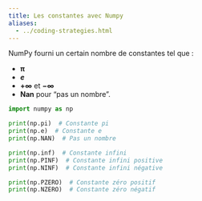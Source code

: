 ```yaml
---
title: Les constantes avec Numpy
aliases: 
  - ../coding-strategies.html
---
```


NumPy fourni un certain nombre de constantes tel que :
<ul>
<li>**π**</li>
<li>***e***</li>
<li>**+∞** et **−∞**</li>
<li>**Nan** pour "pas un nombre".</li>
</ul>

```python
import numpy as np

print(np.pi)  # Constante pi
print(np.e)  # Constante e
print(np.NAN)  # Pas un nombre
```

```python
print(np.inf)  # Constante infini
print(np.PINF)  # Constante infini positive
print(np.NINF)  # Constante infini négative
```

```python
print(np.PZERO)  # Constante zéro positif
print(np.NZERO)  # Constante zéro négatif
```
